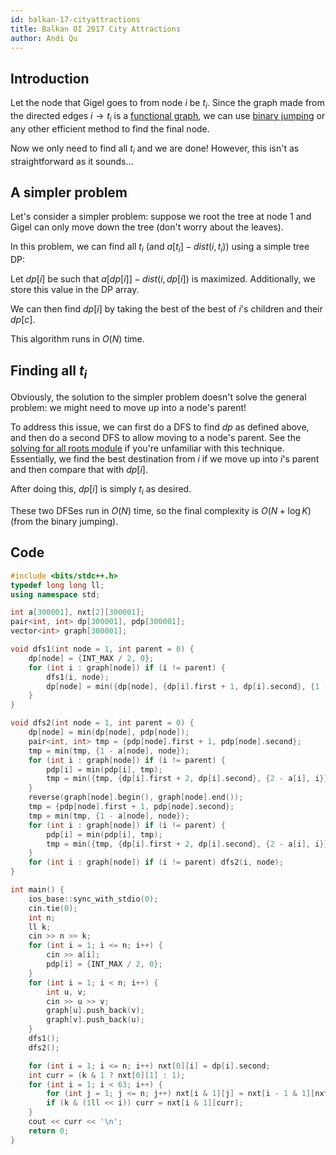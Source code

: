 ```yaml
---
id: balkan-17-cityattractions
title: Balkan OI 2017 City Attractions
author: Andi Qu
---
```


## Introduction

Let the node that Gigel goes to from node $i$ be $t_i$. Since the graph made from the directed edges $i \rightarrow t_i$ is a [functional graph](/silver/func-graphs), we can use [binary jumping](/plat/binjump) or any other efficient method to find the final node.

Now we only need to find all $t_i$ and we are done! However, this isn't as straightforward as it sounds...

## A simpler problem

Let's consider a simpler problem: suppose we root the tree at node 1 and Gigel can only move down the tree (don't worry about the leaves).

In this problem, we can find all $t_i$ (and $a[t_i] - dist(i, t_i)$) using a simple tree DP:

Let $dp[i]$ be such that $a[dp[i]] - dist(i, dp[i])$ is maximized. Additionally, we store this value in the DP array.

We can then find $dp[i]$ by taking the best of the best of $i$'s children and their $dp[c]$.

This algorithm runs in $O(N)$ time.

## Finding all $t_i$

Obviously, the solution to the simpler problem doesn't solve the general problem: we might need to move up into a node's parent!

To address this issue, we can first do a DFS to find $dp$ as defined above, and then do a second DFS to allow moving to a node's parent. See the [solving for all roots module](/gold/all-roots) if you're unfamiliar with this technique. Essentially, we find the best destination from $i$ if we move up into $i$'s parent and then compare that with $dp[i]$.

After doing this, $dp[i]$ is simply $t_i$ as desired.

These two DFSes run in $O(N)$ time, so the final complexity is $O(N + \log K)$ (from the binary jumping).

## Code

```cpp
#include <bits/stdc++.h>
typedef long long ll;
using namespace std;

int a[300001], nxt[2][300001];
pair<int, int> dp[300001], pdp[300001];
vector<int> graph[300001];

void dfs1(int node = 1, int parent = 0) {
    dp[node] = {INT_MAX / 2, 0};
    for (int i : graph[node]) if (i != parent) {
        dfs1(i, node);
        dp[node] = min({dp[node], {dp[i].first + 1, dp[i].second}, {1 - a[i], i}});
    }
}

void dfs2(int node = 1, int parent = 0) {
    dp[node] = min(dp[node], pdp[node]);
    pair<int, int> tmp = {pdp[node].first + 1, pdp[node].second};
    tmp = min(tmp, {1 - a[node], node});
    for (int i : graph[node]) if (i != parent) {
        pdp[i] = min(pdp[i], tmp);
        tmp = min({tmp, {dp[i].first + 2, dp[i].second}, {2 - a[i], i}});
    }
    reverse(graph[node].begin(), graph[node].end());
    tmp = {pdp[node].first + 1, pdp[node].second};
    tmp = min(tmp, {1 - a[node], node});
    for (int i : graph[node]) if (i != parent) {
        pdp[i] = min(pdp[i], tmp);
        tmp = min({tmp, {dp[i].first + 2, dp[i].second}, {2 - a[i], i}});
    }
    for (int i : graph[node]) if (i != parent) dfs2(i, node);
}

int main() {
    ios_base::sync_with_stdio(0);
    cin.tie(0);
    int n;
    ll k;
    cin >> n >> k;
    for (int i = 1; i <= n; i++) {
        cin >> a[i];
        pdp[i] = {INT_MAX / 2, 0};
    }
    for (int i = 1; i < n; i++) {
        int u, v;
        cin >> u >> v;
        graph[u].push_back(v);
        graph[v].push_back(u);
    }
    dfs1();
    dfs2();

    for (int i = 1; i <= n; i++) nxt[0][i] = dp[i].second;
    int curr = (k & 1 ? nxt[0][1] : 1);
    for (int i = 1; i < 63; i++) {
        for (int j = 1; j <= n; j++) nxt[i & 1][j] = nxt[i - 1 & 1][nxt[i - 1 & 1][j]];
        if (k & (1ll << i)) curr = nxt[i & 1][curr];
    }
    cout << curr << '\n';
    return 0;
}
```